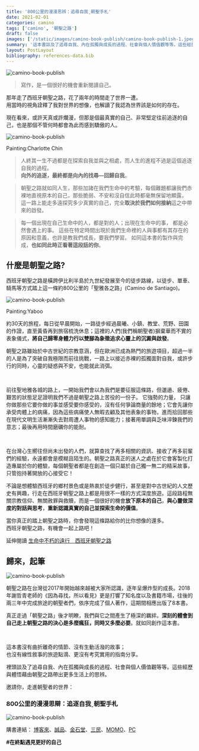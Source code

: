 ```yaml
---
title: '800公里的漫漫思辨：追尋自我ˍ朝聖手札'
date: 2021-02-01
categories: camino
tags: ['camino', '朝聖之路']
draft: false
images: ['/static/images/camino-book-publish/camino-book-publish-1.jpeg']
summary: '這本書談及了追尋自我、內在孤獨與成長的過程、社會與個人價值觀等等。這些經歷與體悟藉由朝聖之路帶出更多生活上的思辨。'
layout: PostLayout
bibliography: references-data.bib
---
```

![camino-book-publish](/static/images/camino-book-publish/camino-book-publish-1.jpeg)

> 寫作，是一個很好的機會重新閱讀自己。

那年走了西班牙朝聖之路，花了兩年的時間走了世界一遭。  
用當時的視角詮釋了我對世界的想像，也解讀了我認為世界該是如何的存在。

現在看來，或許天真或許爛漫，但那是個最真實的自己、非常堅定往前追逐的自己，也是那個不管何時都會為此而感到驕傲的人。


![camino-book-publish](/static/images/camino-book-publish/camino-book-publish-3.jpeg)

Painting:Charlotte Chin

> 人終其一生不過都是在探索自我並與之相處，而人生的進程不過是這個追逐自我的過程。  
> **向外的追逐，最終都是向內的找尋—回歸自我**。

> 朝聖之路就如同人生，那些加諸在我們生命中的考驗，每個難題都讓我們赤裸地直視原本的自己，那些脆弱、不安和沒自信此時都毫無保留地顯露，
> 這一路上能走多遠探究多少真實的自己，完全**取決於我們如何接納**這之中帶來的啟發。

> 每一個出現在自己生命中的人，都是對的人；出現在生命中的事， 都是必然會遇上的事。
> 這些在特定時間出現於我們生命裡的人與事都有其存在的原因和意義，也許是教我們成長，要我們學習。
> 如同這本書的製作與完成，**也如同此時正看著這段話的你**。

 

## 什麼是朝聖之路?
西班牙朝聖之路是橫跨伊比利半島於九世紀發展至今的徒步路線，以徒步、單車、騎馬等方式踏上這一條約800公里的「聖雅各之路」(Camino de Santiago)。

![camino-book-publish](/static/images/camino-book-publish/camino-book-publish-2.jpeg)

Painting:Yaboo

約30天的旅程，每日從早晨開始，一路徒步經過晨曦、小鎮、教堂、荒野、田園的作證，直至黃昏再到旅宿梳洗休息；這裡的人們(我們稱朝聖者)摒棄華而不實的表象儀式，**將自己歸零身體力行以雙腳為象徵追求心靈上的沉澱與啟發**。

朝聖之路雖始於中古世紀的宗教意涵，但在歐洲已成為熱門的旅遊項目，超過一半的人是為了突破自我極限而前往挑戰，一路上以接近赤裸的孤獨面對自我，或許步行的同時，心靈的疑惑與不安，也能就此消弭。

<br/>

前往聖地雅各城的路上，一開始我們會以為我們是要征服這條路，但邋遢、疲倦、艱苦的狀態足足證明我們不過是朝聖之路上苦役的一份子。
它強勢的力量， 只讓你做那些它要你做的事並感受要你感受的，沒有任何爭論商量的餘地；它會先讓你承受肉體上的病痛，因為這些病痛使人無暇去顧及其他表象的事物，進而拾回那些在現代文明生活漸漸失去對周遭人事物的感知能力；接著用單調與乏味淬鍊我們的意志；最後再用時間磨礪你的能耐。

 <br/>

在台灣心生嚮往但尚未出發的人們，就算查找了再多相關的資訊、接收了再多前輩們的經驗，永遠都會是模糊且陌生的。朝聖之路真正的迷人之處在於它會客製化打造專屬於你的體驗，每個朝聖者都是在創造一個只屬於自己獨一無二的精采故事，只管抱持著開放的心接受它！

 

不論是想體驗西班牙的鄉村景色或是熱衷於徒步健行，甚至是對中古世紀的人文歷史有興趣，行走在西班牙朝聖之路上都是用很不一樣的方式深度旅遊。這段路程無關宗教信仰、無關赦罪與救贖，而是一個很好的機會**放下原本的自己**，**與心靈做深度的對話與思考**，**重新認識真實的自己並探索生命的價值**。

 

當你真正的踏上朝聖之路時，你會發現這條路給你的比你想像的還多。  
西班牙朝聖之路，有機會一起上路吧！


延伸閱讀 [生命中不朽的遠行　西班牙朝聖之路]()

 

## 歸來，起筆

![camino-book-publish](/static/images/camino-book-publish/camino-book-publish-4.jpeg)

朝聖之路在台灣從2017年開始越來越被大家所認識，逐年呈爆炸型的成長。2018年謝哲青老師的《因為尋找，所以看見》更是打響了知名度以及書籍市場，往後的兩三年中完成旅途的朝聖者們，依序完成了個人著作，這期間相應出版了8本書。

真正走過「朝聖之路」後才明瞭，我們與它之間產生了極深的羈絆。**深刻的體會到自己走上朝聖之路的決心是多麼瘋狂，同時又多麼必要**。就如同創作這本書。

 <br/>

這本書沒有曲折離奇的情節、沒有生動活潑的故事；  
也沒有線性敘事的旅遊點滴、更沒有考究實用的指南分享。

裡頭談及了追尋自我、內在孤獨與成長的過程、社會與個人價值觀等等。這些經歷與體悟藉由朝聖之路帶出更多生活上的思辨。

邀請你，走進朝聖者的世界：

### 800公里的漫漫思辯：追逐自我ˍ朝聖手札

![camino-book-publish](/static/images/camino-banner.jpg)
 

購書連結：
[博客來](https://www.books.com.tw/products/0010880847?sloc=main)、[誠品](https://www.eslite.com/product/1001168672681965720004)、[金石堂](https://www.kingstone.com.tw/basic/2017460015237?zone=book&lid=search&actid=WISE&kw=800%E5%85%AC%E9%87%8C&pi=0#authorintroid)、[三民](https://www.sanmin.com.tw/Product/index/008443967)、[MOMO](https://www.momoshop.com.tw/goods/GoodsDetail.jsp?i_code=8428910&Area=search&mdiv=403&oid=1_3&cid=index&kw=800%E5%85%AC%E9%87%8C)、[PC](https://www.pcstore.com.tw/elephantwhite/M77774772.htm)

 
**#在終點遇見更好的自己**